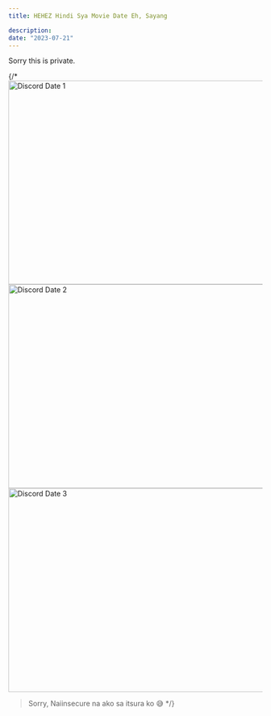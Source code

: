 ```yaml
---
title: HEHEZ Hindi Sya Movie Date Eh, Sayang

description:
date: "2023-07-21"
---
```



Sorry this is private.

{/* <Image src="/discord-date/discord-date-1.png" width="718" height="404" alt="Discord Date 1" />
<Image src="/discord-date/discord-date-2.png" width="718" height="404" alt="Discord Date 2" />
<Image src="/discord-date/discord-date-3.png" width="718" height="404" alt="Discord Date 3" />

> Sorry, Naiinsecure na ako sa itsura ko 😅 */}
